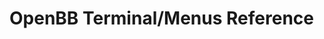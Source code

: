 # OpenBB Terminal/Menus Reference


<ul className="grid grid-cols-1 md:grid-cols-2 lg:grid-cols-3 xl:grid-cols-4 gap-4 -ml-6">

<ReferenceCard
        title="Common"
        description="common, qa, ta"
        url="terminal/menus/common"
    />
<ReferenceCard
        title="Crypto"
        description="dd, defi, disc, introduction, nft, onchain, ov"
        url="terminal/menus/crypto"
    />
<ReferenceCard
        title="Stocks"
        description="ba, comparison, dark-pool-shorts, disc, fa, gov, ins, introduction, options, screener, tradinghours"
        url="terminal/menus/stocks"
    />
</ul>
